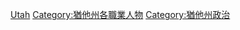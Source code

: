 {{Commons category|Politicians of Utah}}
[[Category:美國各州政治人物|Utah]]
[[Category:猶他州各職業人物|Category:猶他州各職業人物]]
[[Category:猶他州政治|Category:猶他州政治]]